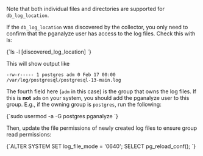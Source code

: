 Note that both individual files and directories are supported for `db_log_location`.

If the `db_log_location` was discovered by the collector, you only need to confirm
that the pganalyze user has access to the log files. Check this with ls:

<CodeBlock language="bash">
{`ls -l [discovered_log_location]
`}
</CodeBlock>

This will show output like

```
-rw-r----- 1 postgres adm 0 Feb 17 00:00 /var/log/postgresql/postgresql-13-main.log
```

The fourth field here (`adm` in this case) is the group that owns the log files. If
this is **not** `adm` on your system, you should add the pganalyze user to this group.
E.g., if the owning group is `postgres`, run the following:

<CodeBlock language="bash">
{`sudo usermod -a -G postgres pganalyze
`}
</CodeBlock>

Then, update the file permissions of newly created log files to ensure group read
permissions:

<CodeBlock language="sql">
{`ALTER SYSTEM SET log_file_mode = '0640';
SELECT pg_reload_conf();
`}
</CodeBlock>
